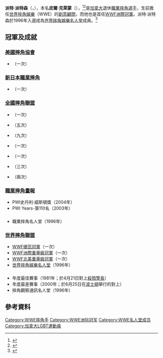 {{Infobox Pro Wrestler
| name = 派特·派特森
| image = Pat Patterson April 2014 crop.jpg
| img_capt = 派特·派特森（2014年4月於[[WWE_NXT|WWE NXT]]）
| names = Pat Patterson<br/>Le Rêve du Québec
| birthname = 皮爾·克萊蒙
| nickname = "Killer"（殺手）<br/>"Pretty Boy"（俏色男孩）
| height = {{height|ft=6|in=1}}<ref name=Legends/>
| weight = {{convert|240|lb|kg|abbr=on}}<ref name=Legends/><ref name=OWOW/>
| birth_date = {{birth date|1941|1|19}}
| birth_place = {{CAN}}[[魁北克省|魁北克省]][[蒙特婁|蒙特婁]]
| death_date = {{death date and age|2020|12|2|1941|1|19}}
| death_place = {{USA}}[[佛羅里達州|佛羅里達州]][[邁阿密|邁阿密]]
| resides = 
| billed = {{USA}}[[加利福尼亞州|加利福尼亞州]][[舊金山市郡|舊金山市郡]]
| trainer = 派特·吉拉德<ref name=Legends/>
| debut = 1958年<ref name=Legends/>
| retired = 2000年<ref name=wwebio/>
| spouse = 
}}

'''派特·派特森'''（{{lang-en|'''Pat Patterson'''}}，{{bd|1941年|1月19日|2020年|12月2日|catIdx=Patterson}}），本名'''皮爾·克萊蒙'''（{{lang-en|'''Pierre Clermont'''}}），<ref name=Legends>{{cite book|title=WWE Legends|url=https://archive.org/details/wwelegends00solo|last=Solomon|first=Brian|pages=[https://archive.org/details/wwelegends00solo/page/203 203]–208|publisher=[[口袋書店|口袋書店]]|year=2006|isbn=978-0-7434-9033-7}}</ref><ref name=OWOW>{{cite web|url=http://www.onlineworldofwrestling.com/profiles/p/pat-patterson.html|title=Pat Patterson's profile|publisher=Online World of Wrestling|accessdate=2011-04-28|archive-date=2012-08-05|archive-url=https://web.archive.org/web/20120805234204/http://www.onlineworldofwrestling.com/profiles/p/pat-patterson.html|dead-url=no}}</ref>是[[加拿大|加拿大]]退休[[職業摔角|職業摔角]][[選手|選手]]，生前擔任[[世界摔角娛樂|世界摔角娛樂]]（WWE）的[[創意|創意]][[顧問|顧問]]，而他也是首任[[WWF洲際冠軍|WWF洲際冠軍]]。派特·派特森於1996年入選成為[[世界摔角娛樂名人堂|世界摔角娛樂名人堂]]成員。<ref name=wwebio>{{cite web|url=http://www.wwe.com/superstars/halloffame/inductees/patpatterson|title=Pat Patterson's Hall of Fame profile|publisher=[[WWE|WWE]]|accessdate=2011-04-28|archive-date=2012-02-23|archive-url=https://web.archive.org/web/20120223201529/http://www.wwe.com/superstars/halloffame/inductees/patpatterson|dead-url=no}}</ref>

==冠軍及成就==
===[[美國摔角協會|美國摔角協會]]===
*{{link-en|AWA世界雙打冠軍|AWA World Tag Team Championship}}（一次）
===[[新日本職業摔角|新日本職業摔角]]===
*{{link-en|NWA北美摔角冠軍 (洛杉磯/日本)|NWA North American Tag Team Championship (Los Angeles/Japan version)}}（一次）

===[[全國摔角聯盟|全國摔角聯盟]]===
*{{link-en|NWA全美重量級冠軍|NWA Americas Heavyweight Championship}}（一次）
*{{link-en|NWA美國重量級冠軍 (舊金山)|NWA United States Heavyweight Championship (San Francisco version)}}（五次）
*{{link-en|NWA世界雙打冠軍 (舊金山)|NWA World Tag Team Championship (San Francisco version)}}（九次）
*{{link-en|NWA指虎冠軍 (阿馬里洛)|NWA Brass Knuckles Championship (Amarillo version)}}（一次）
*{{link-en|NWA北美重量級冠軍 (阿馬里洛)|NWA North American Heavyweight Championship (Amarillo version)}}（一次）
*{{link-en|NWA北太平洋重量級冠軍|NWA Pacific Northwest Heavyweight Championship}}（三次）
*{{link-en|NWA北太平洋雙打冠軍|NWA Pacific Northwest Tag Team Championship}}（兩次）
===[[職業摔角畫報|職業摔角畫報]]===
*PWI史丹利·威斯頓獎（2004年）
*PWI Years-第110名（2003年）
==={{link-en|職業摔角名人堂|Professional Wrestling Hall of Fame and Museum}}===
*職業摔角名人堂（1996年）
===[[世界摔角聯盟|世界摔角聯盟]]===
*[[WWF硬蕊冠軍|WWF硬蕊冠軍]]（一次）
*[[WWF洲際重量級冠軍|WWF洲際重量級冠軍]]（一次）
*[[WWF北美重量級冠軍|WWF北美重量級冠軍]]（一次）
*[[世界摔角娛樂名人堂|世界摔角娛樂名人堂]]（1996年）
==={{link-en|摔角觀察通訊獎|Wrestling Observer Newsletter awards}}===
*年度最佳賽事（1981年；於4月21日對上[[殺戮警長|殺戮警長]]）
*年度最差賽事（2000年；於6月25日在[[波士頓|波士頓]]舉行的{{link-en|擂台之王2000|King of the Ring (2000)|擂台之王}}對上{{link-en|傑拉爾德·布里斯科|Gerald Brisco}}）
*摔角觀察通訊名人堂（1996年）

==參考資料==
{{References}}

{{WWE洲际冠军}}
{{Authority control}}
{{DEFAULTSORT:Patterson, Pat}}
[[Category:WWE摔角手|Category:WWE摔角手]]
[[Category:WWE洲际冠军|Category:WWE洲际冠军]]
[[Category:WWE名人堂成员|Category:WWE名人堂成员]]
[[Category:加拿大LGBT運動員|Category:加拿大LGBT運動員]]